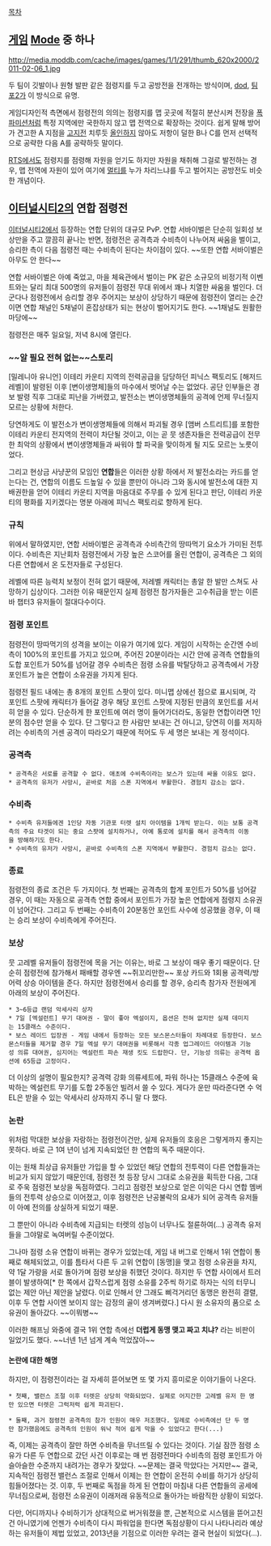 [[목차]]
== [[게임]] [[Mode]] 중 하나 ==
http://media.moddb.com/cache/images/games/1/1/291/thumb_620x2000/2011-02-06_1.jpg

두 팀이 깃발이나 원형 발판 같은 점령지를 두고 공방전을 전개하는 방식이며, [[dod]], [[팀포2]]가 이 방식으로 유명.

게임디자인적 측면에서 점령전의 의의는 점령지를 맵 곳곳에 적절히 분산시켜 전장을 [[폭파미션]]처럼 특정 지역에만 국한하지 않고 맵 전역으로 확장하는 것이다. 쉽게 말해 방어가 견고한 A 지점을 [[고지전]] 치루듯 [[올인]]하지 않아도 저항이 덜한 B나 C를 먼저 선택적으로 공략한 다음 A를 공략하듯 말이다.

[[RTS]]에서도 점령지를 점령해 자원을 얻기도 하지만 자원을 채취해 그걸로 발전하는 경우, 맵 전역에 자원이 있어 여기에 [[멀티]]를 누가 차리느냐를 두고 벌어지는 공방전도 비슷한 개념이다.
  
== [[이터널시티2]]의 연합 점령전 ==
[[이터널시티2]]에서 등장하는 연합 단위의 대규모 PvP. 연합 서바이벌은 단순히 일회성 보상만을 주고 깔끔히 끝나는 반면, 점령전은 공격측과 수비측이 나누어져 싸움을 벌이고, 승리한 측이 다음 점령전 때는 수비측이 된다는 차이점이 있다. ~~또한 연합 서바이벌은 아무도 안 한다~~

연합 서바이벌은 아예 죽었고, 마을 체육관에서 벌이는 PK 같은 소규모의 비정기적 이벤트와는 달리 최대 500명의 유저들이 점령전 무대 위에서 꽤나 치열한 싸움을 벌인다. 더군다나 점령전에서 승리할 경우 주어지는 보상이 상당하기 때문에 점령전이 열리는 순간이면 연합 채널인 5채널이 혼잡상태가 되는 현상이 벌어지기도 한다. ~~1채널도 원활한 마당에~~

점령전은 매주 일요일, 저녁 8시에 열린다.

=== ~~알 필요 전혀 없는~~스토리 ===
[밀레니아 유니언] 이테리 카운티 지역의 전력공급을 담당하던 피닉스 팩토리도 [해저드레벨]이 발령된 이후 [변이생명체]들의 마수에서 벗어날 수는 없었다. 공단 인부들은 경보 발령 직후 그대로 피난을 가버렸고, 발전소는 변이생명체들의 공격에 언제 무너질지 모르는 상황에 처한다. 

당연하게도 이 발전소가 변이생명체들에 의해서 파괴될 경우 [앰버 스트리트]를 포함한 이테리 카운티 전지역의 전력이 차단될 것이고, 이는 곧 뭇 생존자들은 전력공급이 전무한 최악의 상황에서 변이생명체들과 싸워야 할 파국을 맞이하게 될 지도 모르는 노릇이었다.

그리고 현상금 사냥꾼의 모임인 '''연합'''들은 이러한 상황 하에서 저 발전소라는 카드를 얻는다는 건, 연합의 이름도 드높일 수 있을 뿐만이 아니라 그와 동시에 발전소에 대한 지배권한을 얻어 이테리 카운티 지역을 마음대로 주무를 수 있게 된다고 판단, 이테리 카운티의 평화를 지키겠다는 명분 아래에 피닉스 팩토리로 향하게 된다.

=== 규칙 ===
위에서 말하였지만, 연합 서바이벌은 공격측과 수비측간의 땅따먹기 요소가 가미된 전투이다. 수비측은 지난회차 점령전에서 가장 높은 스코어를 올린 연합이, 공격측은 그 외의 다른 연합에서 온 도전자들로 구성된다.

레벨에 따른 능력치 보정이 전혀 없기 때문에, 저레벨 캐릭터는 총알 한 발만 스쳐도 사망하기 십상이다. 그러한 이유 때문인지 실제 점령전 참가자들은 고수취급을 받는 이른바 챕터3 유저들이 절대다수이다.

=== 점령 포인트 ===
점령전이 땅따먹기의 성격을 보이는 이유가 여기에 있다. 게임이 시작하는 순간엔 수비측이 100%의 포인트를 가지고 있으며, 주어진 20분이라는 시간 안에 공격측 연합들의 도합 포인트가 50%를 넘어갈 경우 수비측은 점령 소유를 박탈당하고 공격측에서 가장 포인트가 높은 연합이 소유권을 가지게 된다.

점령전 필드 내에는 총 8개의 포인트 스팟이 있다. 미니맵 상에선 점으로 표시되며, 각 포인트 스팟에 캐릭터가 들어갈 경우 해당 포인트 스팟에 지정된 만큼의 포인트를 서서히 얻을 수 있다. 단순하게 한 포인트에 여러 명이 들어가더라도, 동일한 연합이라면 1인분의 점수만 얻을 수 있다. 단 그렇다고 한 사람만 보내는 건 아니고, 당연히 이를 저지하려는 수비측의 거센 공격이 따라오기 때문에 적어도 두 세 명은 보내는 게 정석이다.

=== 공격측 ===
 * 공격측은 서로를 공격할 수 없다. 애초에 수비측이라는 보스가 있는데 싸울 이유도 없다.
 * 공격측의 유저가 사망시, 곧바로 처음 스폰 지역에서 부활한다. 경험치 감소는 없다.

=== 수비측 ===
 * 수비측 유저들에겐 1인당 자동 기관포 터렛 설치 아이템을 1개씩 받는다. 이는 보통 공격측의 주요 타겟이 되는 중요 스팟에 설치하거나, 아예 통로에 설치를 해서 공격측의 이동을 방해하기도 한다.
 * 수비측의 유저가 사망시, 곧바로 수비측의 스폰 지역에서 부활한다. 경험치 감소는 없다.

=== 종료 ===
점령전의 종료 조건은 두 가지이다. 첫 번째는 공격측의 합계 포인트가 50%를 넘어갈 경우, 이 때는 자동으로 공격측 연합 중에서 포인트가 가장 높은 연합에게 점령지 소유권이 넘어간다. 그리고 두 번째는 수비측이 20분동안 포인트 사수에 성공했을 경우, 이 때는 승리 보상이 수비측에게 주어진다.

=== 보상 ===
뭇 고레벨 유저들이 점령전에 목을 거는 이유는, 바로 그 보상이 매우 좋기 때문이다. 단순히 점령전에 참가해서 패배할 경우엔 ~~쥐꼬리만한~~ 포상 카드와 1회용 공격력/방어력 상승 아이템을 준다. 하지만 점령전에서 승리를 할 경우, 승리측 참가자 전원에게 아래의 보상이 주어진다.

 * 3~6등급 랜덤 악세사리 상자
 * 7일 [엑설런트] 무기 대여권 - 말이 좋아 엑설이지, 옵션은 전혀 없지만 실제 데미지는 15클래스 수준이다.
 * 보스 레이드 입장권 - 게임 내에서 등장하는 모든 보스몬스터들이 차례대로 등장한다. 보스몬스터들을 제거할 경우 7일 엑설 무기 대여권을 비롯해서 각종 업그레이드 아이템과 기능성 의류 대여권, 심지어는 엑설런트 파손 재생 킷도 드랍한다. 단, 기능성 의류는 공격력 옵션에 65등급 고정이다.

더 이상의 설명이 필요한지? 공격력 강화 의류세트에, 파워 하나는 15클래스 수준에 육박하는 엑설런트 무기를 도합 2주동안 빌려서 쓸 수 있다. 게다가 운만 따라준다면 수 억 EL은 받을 수 있는 악세사리 상자까지 주니 말 다 했다.

=== 논란 ===
위처럼 막대한 보상을 자랑하는 점령전이건만, 실제 유저들의 호응은 그렇게까지 좋지는 못하다. 바로 근 1여 년이 넘게 지속되었던 한 연합의 독주 때문이다.

이는 원채 최상급 유저들만 가입을 할 수 있었던 해당 연합의 전투력이 다른 연합들과는 비교가 되지 않았기 때문인데, 점령전 첫 등장 당시 그대로 소유권을 획득한 다음, 그대로 주욱 점령전 보상을 독점하였다. 그리고 점령전 보상으로 얻은 이익은 다시 연합 멤버들의 전투력 상승으로 이어졌고, 이후 점령전은 난공불락의 요새가 되어 공격측 유저들이 아예 전의를 상실하게 되었기 때문.

그 뿐만이 아니라 수비측에 지급되는 터렛의 성능이 너무나도 절륜하여(...) 공격측 유저들을 그야말로 녹여버릴 수준이었다. 

그나마 점령 소유 연합이 바뀌는 경우가 있었는데, 게임 내 버그로 인해서 1위 연합이 통째로 해체되었고, 이를 틈타서 다른 두 고위 연합이 [동맹]을 맺고 점령 소유권을 차지, 약 1달 가량을 서로 돌아가며 점령 보상을 취했던 것이다. 하지만 두 연합 사이에서 트러블이 발생하여[* 한 쪽에서 갑작스럽게 점령 소유를 2주씩 하기로 하자는 식의 터무니 없는 제안 아닌 제안을 날렸다. 이로 인해서 안 그래도 삐걱거리던 동맹은 완전히 결렬, 이후 두 연합 사이엔 보이지 않는 감정의 골이 생겨버렸다.] 다시 원 소유자의 품으로 소유권이 돌아갔다. ~~이뭐병~~

이러한 해프닝 와중에 결국 1위 연합 측에선 '''더럽게 동맹 맺고 짜고 치냐?''' 라는 비판이 일었기도 했다. ~~너넨 1년 넘게 계속 먹었잖아~~

==== 논란에 대한 해명 ====
하지만, 이 점령전이라는 걸 자세히 뜯어보면 또 몇 가지 흥미로운 이야기들이 나온다.

 * 첫째, 밸런스 조절 이후 터렛은 상당히 약화되었다. 실제로 어지간한 고레벨 유저 한 명만 있으면 터렛은 그럭저럭 쉽게 파괴된다.

 * 둘째, 과거 점령전 공격측의 참가 인원이 매우 저조했다. 일례로 수비측에선 단 두 명만 참가했음에도 공격측의 인원이 워낙 적어 쉽게 막을 수 있었다고 한다(...)

즉, 이제는 공격측이 잘만 하면 수비측을 무너뜨릴 수 있다는 것이다. 기실 잠깐 점령 소유가 다른 두 연합으로 갔던 사건 이후로는 매 번 점령전마다 수비측의 점령 포인트가 아슬아슬한 수준까지 내려가는 경우가 잦았다. ~~문제는 결국 막았다는 거지만~~ 결국, 지속적인 점령전 밸런스 조절로 인해서 이제는 한 연합이 온전히 수비를 하기가 상당히 힘들어졌다는 것. 이후, 두 번째로 독점을 하게 된 연합이 마침내 다른 연합들의 공세에 무너짐으로써, 점령전 소유권이 이래저래 유동적으로 돌아가는 바람직한 상황이 되었다. 

다만, 어디까지나 수비하기가 상대적으로 버거워졌을 뿐, 근본적으로 시스템을 뜯어고친 건 아니였기에 언젠가 수비측이 다시 파워업을 한다면 독점상황이 다시 나타나리라 예상하는 유저들이 제법 있었고, 2013년을 기점으로 이러한 우려는 결국 현실이 되었다(...).
